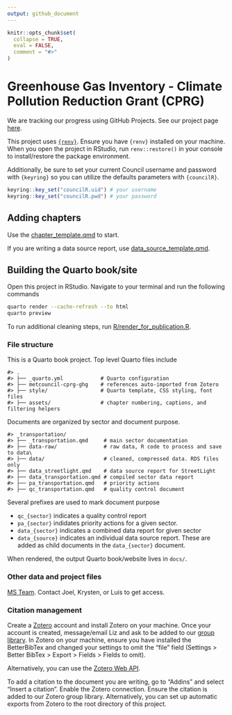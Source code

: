 ```yaml
---
output: github_document
---
```


<!-- README.md is generated from README.Rmd. Please edit that file -->

```r
knitr::opts_chunk$set(
  collapse = TRUE,
  eval = FALSE,
  comment = "#>"
)
```

# Greenhouse Gas Inventory - Climate Pollution Reduction Grant (CPRG)

<!-- badges: start -->
<!-- badges: end -->

We are tracking our progress using GitHub Projects. See our project page [here](https://github.com/orgs/Metropolitan-Council/projects/8/views/1).  

This project uses [`{renv}`](https://rstudio.github.io/renv/index.html). Ensure you have `{renv}` installed on your machine. When you open the project in RStudio, run `renv::restore()` in your console to install/restore the package environment.

Additionally, be sure to set your current Council username and password with `{keyring}` so you can utilize the defaults parameters with `{councilR}`.  

```r
keyring::key_set("councilR.uid") # your username
keyring::key_set("councilR.pwd") # your password
```

## Adding chapters

Use the [chapter_template.qmd](chapter_template.qmd) to start.

If you are writing a data source report, use [data_source_template.qmd](data_source_template.qmd).

## Building the Quarto book/site

Open this project in RStudio. Navigate to your terminal and run the following commands

```sh
quarto render --cache-refresh --to html
quarto preview
```

To run additional cleaning steps, run [R/render_for_publication.R](R/render_for_publication.R).

### File structure

This is a Quarto book project. Top level Quarto files include

```
#> .
#> ├── _quarto.yml            # Quarto configuration
#> ├── metcouncil-cprg-ghg    # references auto-imported from Zotero
#> ├── style/                 # Quarto template, CSS styling, font files
#> ├── assets/                # chapter numbering, captions, and filtering helpers
```

Documents are organized by sector and document purpose. 

```
#> _transportation/
#> ├── _transportation.qmd     # main sector documentation
#> ├── data-raw/               # raw data, R code to process and save to data\
#> ├── data/                   # cleaned, compressed data. RDS files only
#> ├── data_streetlight.qmd    # data source report for StreetLight
#> ├── data_transportation.qmd # compiled sector data report
#> ├── pa_transportation.qmd   # priority actions
#> ├── qc_transportation.qmd   # quality control document
```

Several prefixes are used to mark document purpose

- `qc_{sector}` indicates a quality control report
- `pa_{sector}` indidates priority actions for a given sector.
- `data_{sector}` indicates a combined data report for given sector
- `data_{source}` indicates an individual data source report. These are added as child documents in the `data_{sector}` document.


When rendered, the output Quarto book/website lives in `docs/`. 

### Other data and project files

[MS Team](https://teams.microsoft.com/l/channel/19%3a0ea5e55bb4c8449a98334fc1402d4fae%40thread.skype/GHG%2520Inventory?groupId=44f6d2b9-a73a-4969-9267-de486d00b3b8&tenantId=ddbff68b-482a-4573-81e0-fef8156a4fd0). Contact Joel, Krysten, or Luis to get access. 

### Citation management

Create a [Zotero](https://www.zotero.org/) account and install Zotero on your machine. Once your account is created, message/email Liz and ask to be added to our [group library](https://www.zotero.org/groups/5318360/metcouncil-cprg-ghg/library). In Zotero on your machine, ensure you have installed the BetterBibTex and changed your settings to omit the "file" field (Settings > Better BibTex > Export > Fields > Fields to omit).

Alternatively, you can use the [Zotero Web API](https://quarto.org/docs/visual-editor/technical.html#zotero-web-api). 

To add a citation to the document you are writing, go to "Addins" and select "Insert a citation". Enable the Zotero connection. Ensure the citation is added to our Zotero group library. Alternatively, you can set up automatic exports from Zotero to the root directory of this project.  
